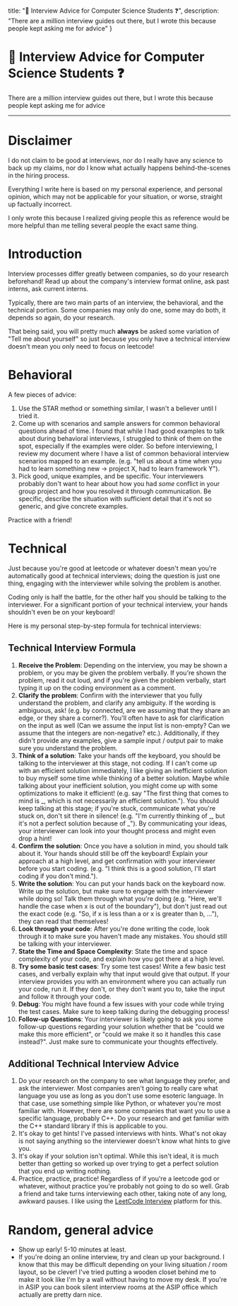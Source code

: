   title: "👔 Interview Advice for Computer Science Students ❓",
  description: "There are a million interview guides out there, but I wrote this because people kept asking me for advice"
}

# 👔 Interview Advice for Computer Science Students ❓
There are a million interview guides out there, but I wrote this because people kept asking me for advice

----

# Disclaimer

I do not claim to be good at interviews, nor do I really have any science to back up my claims, nor do I know what actually happens behind-the-scenes in the hiring process.

Everything I write here is based on my personal experience, and personal opinion, which may not be applicable for your situation, or worse, straight up factually incorrect.

I only wrote this because I realized giving people this as reference would be more helpful than me telling several people the exact same thing.

# Introduction

Interview processes differ greatly between companies, so do your research beforehand! Read up about the company's interview format online, ask past interns, ask current interns.

Typically, there are two main parts of an interview, the behavioral, and the technical portion. Some companies may only do one, some may do both, it depends so again, do your research.

That being said, you will pretty much **always** be asked some variation of "Tell me about yourself" so just because you only have a technical interview doesn't mean you only need to focus on leetcode!

# Behavioral

A few pieces of advice:

1. Use the STAR method or something similar, I wasn't a believer until I tried it.
2. Come up with scenarios and sample answers for common behavioral questions ahead of time. I found that while I had good examples to talk about during behavioral interviews, I struggled to think of them on the spot, especially if the examples were older. So before interviewing, I review my document where I have a list of common behavioral interview scenarios mapped to an example. (e.g. "tell us about a time when you had to learn something new -> project X, had to learn framework Y").
3. Pick good, unique examples, and be specific. Your interviewers probably don't want to hear about how you had *some* conflict in your group project and how you resolved it through communication. Be specific, describe the situation with sufficient detail that it's not so generic, and give concrete examples.

Practice with a friend!

# Technical

Just because you're good at leetcode or whatever doesn't mean you're automatically good at technical interviews; doing the question is just one thing, engaging with the interviewer while solving the problem is another.

Coding only is half the battle, for the other half you should be talking to the interviewer. For a significant portion of your technical interview, your hands shouldn't even be on your keyboard!

Here is my personal step-by-step formula for technical interviews:

## Technical Interview Formula

1. **Receive the Problem**: Depending on the interview, you may be shown a problem, or you may be given the problem verbally. If you're shown the problem, read it out loud, and if you're given the problem verbally, start typing it up on the coding environment as a comment.
2. **Clarify the problem**: Confirm with the interviewer that you fully understand the problem, and clarify any ambiguity. If the wording is ambiguous, ask! (e.g. by connected, are we assuming that they share an edge, or they share a corner?). You'll often have to ask for clarification on the input as well (Can we assume the input list is non-empty? Can we assume that the integers are non-negative? etc.). Additionally, if they didn't provide any examples, give a sample input / output pair to make sure you understand the problem.
3. **Think of a solution**: Take your hands off the keyboard, you should be talking to the interviewer at this stage, not coding. If I can't come up with an efficient solution immediately, I like giving an inefficient solution to buy myself some time while thinking of a better solution. Maybe while talking about your inefficient solution, you might come up with some optimizations to make it efficient! (e.g. say "The first thing that comes to mind is _, which is not necessarily an efficient solution."). You should keep talking at this stage; if you're stuck, communicate what you're stuck on, don't sit there in silence! (e.g. "I'm currently thinking of _, but it's not a perfect solution because of _"). By communicating your ideas, your interviewer can look into your thought process and might even drop a hint!
4. **Confirm the solution**: Once you have a solution in mind, you should talk about it. Your hands should still be off the keyboard! Explain your approach at a high level, and get confirmation with your interviewer before you start coding. (e.g. "I think this is a good solution, I'll start coding if you don't mind.").
5. **Write the solution**: You can put your hands back on the keyboard now. Write up the solution, but make sure to engage with the interviewer while doing so! Talk them through what you're doing (e.g. "Here, we'll handle the case when x is out of the boundary"), but don't just read out the exact code (e.g. "So, if x is less than a or x is greater than b, ..."), they can read that themselves!
6. **Look through your code**: After you're done writing the code, look through it to make sure you haven't made any mistakes. You should still be talking with your interviewer.
7. **State the Time and Space Complexity**: State the time and space complexity of your code, and explain how you got there at a high level.
8. **Try some basic test cases**: Try some test cases! Write a few basic test cases, and verbally explain why that input would give that output. If your interview provides you with an environment where you can actually run your code, run it. If they don't, or they don't want you to, take the input and follow it through your code.
9. **Debug**: You might have found a few issues with your code while trying the test cases. Make sure to keep talking during the debugging process!
10. **Follow-up Questions**: Your interviewer is likely going to ask you some follow-up questions regarding your solution whether that be "could we make this more efficient", or "could we make it so it handles this case instead?". Just make sure to communicate your thoughts effectively.

## Additional Technical Interview Advice

1. Do your research on the company to see what language they prefer, and ask the interviewer. Most companies aren't going to really care what language you use as long as you don't use some esoteric language. In that case, use something simple like Python, or whatever you're most familiar with. However, there are some companies that want you to use a specific language, probably C++. Do your research and get familiar with the C++ standard library if this is applicable to you.
2. It's okay to get hints! I've passed interviews with hints. What's not okay is not saying anything so the interviewer doesn't know what hints to give you.
3. It's okay if your solution isn't optimal. While this isn't ideal, it is much better than getting so worked up over trying to get a perfect solution that you end up writing nothing.
4. Practice, practice, practice! Regardless of if you're a leetcode god or whatever, without practice you're probably not going to do so well. Grab a friend and take turns interviewing each other, taking note of any long, awkward pauses. I like using the [LeetCode Interview](https://leetcode.com/interview/) platform for this.

# Random, general advice
* Show up early! 5-10 minutes at least.
* If you're doing an online interview, try and clean up your background. I know that this may be difficult depending on your living situation / room layout, so be clever! I've tried putting a wooden closet behind me to make it look like I'm by a wall without having to move my desk. If you're in ASIP you can book silent interview rooms at the ASIP office which actually are pretty darn nice.